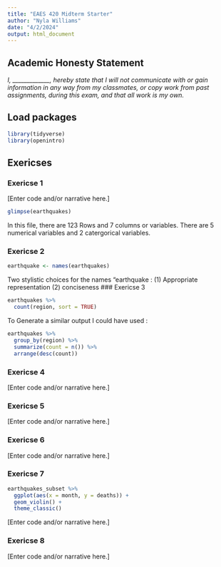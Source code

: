 ```yaml
---
title: "EAES 420 Midterm Starter"
author: "Nyla Williams"
date: "4/2/2024"
output: html_document
---
```


## Academic Honesty Statement

*I, \_\_\_\_\_\_\_\_\_\_\_\_\_, hereby state that I will not communicate with or gain information in any way from my classmates, or copy work from past assignments, during this exam, and that all work is my own.*

## Load packages

```r
library(tidyverse)
library(openintro)
```

## Exericses

### Exericse 1

[Enter code and/or narrative here.]
```r
glimpse(earthquakes)
```
 In this file, there are 123 Rows and 7 columns or variables. There are 5 numerical variables and 2 catergorical variables. 
 
### Exericse 2


```r
earthquake <- names(earthquakes)
```

Two stylistic choices for the names "earthquake : 
(1) Appropriate representation
(2) conciseness
### Exericse 3

```r
earthquakes %>% 
  count(region, sort = TRUE)
```
To Generate a similar output I could have used :

```r
earthquakes %>%
  group_by(region) %>%
  summarize(count = n()) %>%
  arrange(desc(count))
```

### Exericse 4

[Enter code and/or narrative here.]

### Exericse 5

[Enter code and/or narrative here.]

### Exericse 6

[Enter code and/or narrative here.]

### Exericse 7

```r
earthquakes_subset %>% 
  ggplot(aes(x = month, y = deaths)) +
  geom_violin() +
  theme_classic()
```

[Enter code and/or narrative here.]

### Exericse 8

[Enter code and/or narrative here.]
